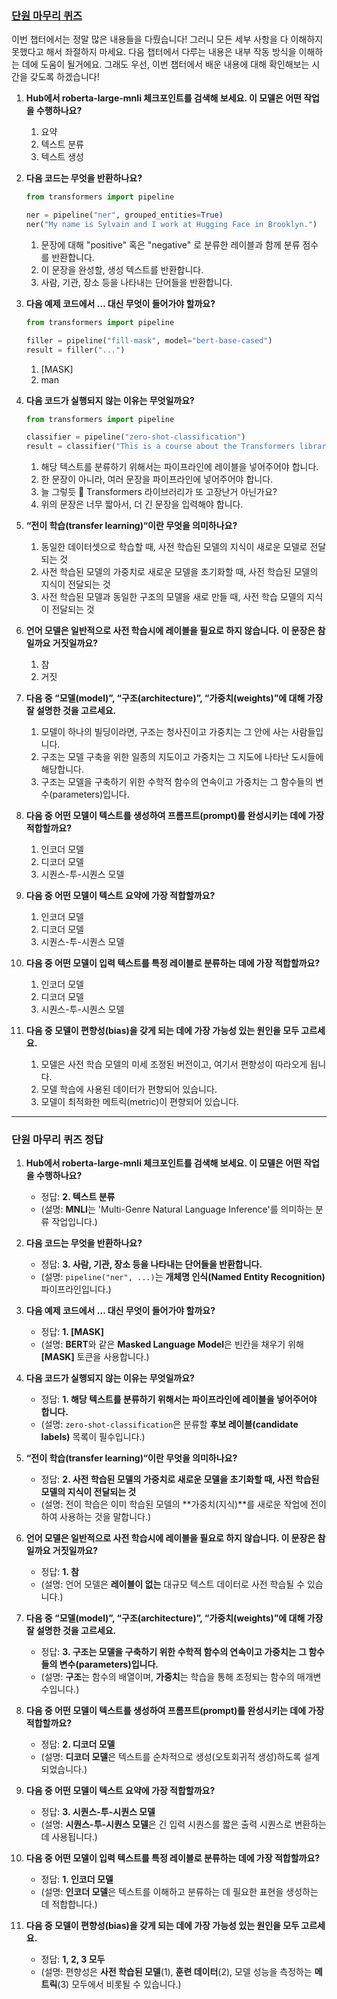 ### [단원 마무리 퀴즈](https://huggingface.co/learn/llm-course/ko/chapter1/10)

이번 챕터에서는 정말 많은 내용들을 다뤘습니다! 그러니 모든 세부 사항을 다 이해하지 못했다고 해서 좌절하지 마세요. 다음 챕터에서 다루는 내용은 내부 작동 방식을 이해하는 데에 도움이 될거에요.
그래도 우선, 이번 챕터에서 배운 내용에 대해 확인해보는 시간을 갖도록 하겠습니다!

1. **Hub에서 roberta-large-mnli 체크포인트를 검색해 보세요. 이 모델은 어떤 작업을 수행하나요?**
    1. 요약
    2. 텍스트 분류
    3. 텍스트 생성

2. **다음 코드는 무엇을 반환하나요?**
    ```python
    from transformers import pipeline
    
    ner = pipeline("ner", grouped_entities=True)
    ner("My name is Sylvain and I work at Hugging Face in Brooklyn.")
    ```
    1. 문장에 대해 "positive" 혹은 "negative" 로 분류한 레이블과 함께 분류 점수를 반환합니다.
    2. 이 문장을 완성할, 생성 텍스트를 반환합니다.
    3. 사람, 기관, 장소 등을 나타내는 단어들을 반환합니다.

3. **다음 예제 코드에서 … 대신 무엇이 들어가야 할까요?**

    ```python
    from transformers import pipeline
    
    filler = pipeline("fill-mask", model="bert-base-cased")
    result = filler("...")
    ```

    1. [MASK]
    2. man

4. **다음 코드가 실행되지 않는 이유는 무엇일까요?**

    ```python
    from transformers import pipeline
    
    classifier = pipeline("zero-shot-classification")
    result = classifier("This is a course about the Transformers library")
    ```
    1. 해당 텍스트를 분류하기 위해서는 파이프라인에 레이블을 넣어주어야 합니다.
    2. 한 문장이 아니라, 여러 문장을 파이프라인에 넣어주어야 합니다.
    3. 늘 그렇듯 🤗 Transformers 라이브러리가 또 고장난거 아닌가요?
    4. 위의 문장은 너무 짧아서, 더 긴 문장을 입력해야 합니다.

5. **“전이 학습(transfer learning)“이란 무엇을 의미하나요?**
    1. 동일한 데이터셋으로 학습할 때, 사전 학습된 모델의 지식이 새로운 모델로 전달되는 것
    2. 사전 학습된 모델의 가중치로 새로운 모델을 초기화할 때, 사전 학습된 모델의 지식이 전달되는 것
    3. 사전 학습된 모델과 동일한 구조의 모델을 새로 만들 때, 사전 학습 모델의 지식이 전달되는 것

6. **언어 모델은 일반적으로 사전 학습시에 레이블을 필요로 하지 않습니다. 이 문장은 참일까요 거짓일까요?**
    1. 참
    2. 거짓

7. **다음 중 “모델(model)”, “구조(architecture)”, “가중치(weights)”에 대해 가장 잘 설명한 것을 고르세요.**
    1. 모델이 하나의 빌딩이라면, 구조는 청사진이고 가중치는 그 안에 사는 사람들입니다.
    2. 구조는 모델 구축을 위한 일종의 지도이고 가중치는 그 지도에 나타난 도시들에 해당합니다.
    3. 구조는 모델을 구축하기 위한 수학적 함수의 연속이고 가중치는 그 함수들의 변수(parameters)입니다.

8. **다음 중 어떤 모델이 텍스트를 생성하여 프롬프트(prompt)를 완성시키는 데에 가장 적합할까요?**
    1. 인코더 모델
    2. 디코더 모델
    3. 시퀀스-투-시퀀스 모델

9. **다음 중 어떤 모델이 텍스트 요약에 가장 적합할까요?**
    1. 인코더 모델
    2. 디코더 모델
    3. 시퀀스-투-시퀀스 모델

10. **다음 중 어떤 모델이 입력 텍스트를 특정 레이블로 분류하는 데에 가장 적합할까요?**
    1. 인코더 모델
    2. 디코더 모델
    3. 시퀀스-투-시퀀스 모델

11. **다음 중 모델이 편향성(bias)을 갖게 되는 데에 가장 가능성 있는 원인을 모두 고르세요.**
    1. 모델은 사전 학습 모델의 미세 조정된 버전이고, 여기서 편향성이 따라오게 됩니다.
    2. 모델 학습에 사용된 데이터가 편향되어 있습니다.
    3. 모델이 최적화한 메트릭(metric)이 편향되어 있습니다.


---
### 단원 마무리 퀴즈 정답

1. **Hub에서 roberta-large-mnli 체크포인트를 검색해 보세요. 이 모델은 어떤 작업을 수행하나요?**
    * 정답: **2. 텍스트 분류**
    * (설명: **MNLI**는 'Multi-Genre Natural Language Inference'를 의미하는 분류 작업입니다.)

2. **다음 코드는 무엇을 반환하나요?**
    * 정답: **3. 사람, 기관, 장소 등을 나타내는 단어들을 반환합니다.**
    * (설명: `pipeline("ner", ...)`는 **개체명 인식(Named Entity Recognition)** 파이프라인입니다.)

3. **다음 예제 코드에서 … 대신 무엇이 들어가야 할까요?**
    * 정답: **1. [MASK]**
    * (설명: **BERT**와 같은 **Masked Language Model**은 빈칸을 채우기 위해 **[MASK]** 토큰을 사용합니다.)

4. **다음 코드가 실행되지 않는 이유는 무엇일까요?**
    * 정답: **1. 해당 텍스트를 분류하기 위해서는 파이프라인에 레이블을 넣어주어야 합니다.**
    * (설명: `zero-shot-classification`은 분류할 **후보 레이블(candidate labels)** 목록이 필수입니다.)

5. **“전이 학습(transfer learning)“이란 무엇을 의미하나요?**
    * 정답: **2. 사전 학습된 모델의 가중치로 새로운 모델을 초기화할 때, 사전 학습된 모델의 지식이 전달되는 것**
    * (설명: 전이 학습은 이미 학습된 모델의 **가중치(지식)**를 새로운 작업에 전이하여 사용하는 것을 말합니다.)

6. **언어 모델은 일반적으로 사전 학습시에 레이블을 필요로 하지 않습니다. 이 문장은 참일까요 거짓일까요?**
    * 정답: **1. 참**
    * (설명: 언어 모델은 **레이블이 없는** 대규모 텍스트 데이터로 사전 학습될 수 있습니다.)

7. **다음 중 “모델(model)”, “구조(architecture)”, “가중치(weights)”에 대해 가장 잘 설명한 것을 고르세요.**
    * 정답: **3. 구조는 모델을 구축하기 위한 수학적 함수의 연속이고 가중치는 그 함수들의 변수(parameters)입니다.**
    * (설명: **구조**는 함수의 배열이며, **가중치**는 학습을 통해 조정되는 함수의 매개변수입니다.)

8. **다음 중 어떤 모델이 텍스트를 생성하여 프롬프트(prompt)를 완성시키는 데에 가장 적합할까요?**
    * 정답: **2. 디코더 모델**
    * (설명: **디코더 모델**은 텍스트를 순차적으로 생성(오토회귀적 생성)하도록 설계되었습니다.)

9. **다음 중 어떤 모델이 텍스트 요약에 가장 적합할까요?**
    * 정답: **3. 시퀀스-투-시퀀스 모델**
    * (설명: **시퀀스-투-시퀀스 모델**은 긴 입력 시퀀스를 짧은 출력 시퀀스로 변환하는 데 사용됩니다.)

10. **다음 중 어떤 모델이 입력 텍스트를 특정 레이블로 분류하는 데에 가장 적합할까요?**
    * 정답: **1. 인코더 모델**
    * (설명: **인코더 모델**은 텍스트를 이해하고 분류하는 데 필요한 표현을 생성하는 데 적합합니다.)

11. **다음 중 모델이 편향성(bias)을 갖게 되는 데에 가장 가능성 있는 원인을 모두 고르세요.**
    * 정답: **1, 2, 3 모두**
    * (설명: 편향성은 **사전 학습된 모델**(1), **훈련 데이터**(2), 모델 성능을 측정하는 **메트릭**(3) 모두에서 비롯될 수 있습니다.)
